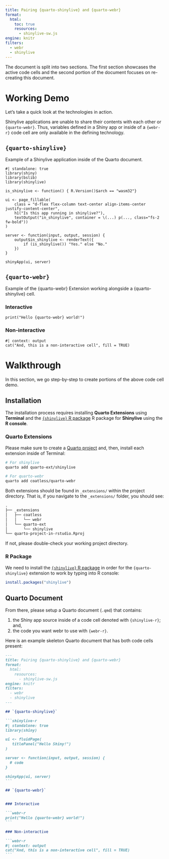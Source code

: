 ```yaml
---
title: Pairing {quarto-shinylive} and {quarto-webr}
format:
  html:
    toc: true
    resources: 
      - shinylive-sw.js
engine: knitr
filters:
  - webr
  - shinylive
---
```


The document is split into two sections. The first section showcases the active
code cells and the second portion of the document focuses on re-creating
this document.

# Working Demo

Let's take a quick look at the technologies in action.

:::{.callout-important}
Shinylive applications are unable to share their contents with each other or
`{quarto-webr}`. Thus, variables defined in a Shiny app or inside of a
`{webr-r}` code cell are only available in the defining technology.
:::

## `{quarto-shinylive}`

Example of a Shinylive application inside of the Quarto document. 

```shinylive-r
#| standalone: true
library(shiny)
library(bslib)
library(shinylive)

is_shinylive <- function() { R.Version()$arch == "wasm32"}

ui <- page_fillable(
    class = "d-flex flex-column text-center align-items-center justify-content-center",
    h1("Is this app running in shinylive?"),
    textOutput("in_shinylive", container = \(...) p(..., class="fs-2 fw-bold"))
)

server <- function(input, output, session) {
    output$in_shinylive <- renderText({
        if (is_shinylive()) "Yes." else "No."
    })
}

shinyApp(ui, server)
```

## `{quarto-webr}`

Example of the {quarto-webr} Extension working alongside a {quarto-shinylive}
cell. 

### Interactive

```webr-r
print("Hello {quarto-webr} world!")
```

### Non-interactive

```webr-r
#| context: output
cat("And, this is a non-interactive cell", fill = TRUE)
```

# Walkthrough

In this section, we go step-by-step to create portions of the above code cell
demo.

## Installation 

The installation process requires installing **Quarto Extensions** using **Terminal**
and the [`{shinylive}` R package](https://cran.r-project.org/web/packages/shinylive/index.html)
R package for **Shinylive** using the **R console**.

### Quarto Extensions

Please make sure to create a [Quarto project](https://quarto.org/docs/projects/quarto-projects.html) and, then, install each extension inside of Terminal:

```sh
# For shinylive
quarto add quarto-ext/shinylive

# For quarto-webr
quarto add coatless/quarto-webr
```

Both extensions should be found in `_extensions/` within the project directory.
That is, if you navigate to the `_extensions/` folder, you should see: 

```default
.
├── _extensions
│   ├── coatless
│   │   └── webr
│   └── quarto-ext
│       └── shinylive
└── quarto-project-in-rstudio.Rproj
```

If not, please double-check your working project directory.


### R Package

We need to install the [`{shinylive}` R package](https://cran.r-project.org/web/packages/shinylive/index.html) in order for the `{quarto-shinylive}`
extension to work by typing into R console:

```r
install.packages("shinylive")
```

## Quarto Document

From there, please setup a Quarto document (`.qmd`) that contains:

1. the Shiny app source inside of a code cell denoted with `{shinylive-r}`; and,
2. the code you want webr to use with `{webr-r}`.

Here is an example skeleton Quarto document that has both code cells present: 

````md
---
title: Pairing {quarto-shinylive} and {quarto-webr}
format:
  html:
    resources: 
      - shinylive-sw.js
engine: knitr
filters:
  - webr
  - shinylive
---

## `{quarto-shinylive}`

```shinylive-r
#| standalone: true
library(shiny)

ui <- fluidPage(
   titlePanel("Hello Shiny!")
)

server <- function(input, output, session) {
  # code
}

shinyApp(ui, server)
```

## `{quarto-webr}`


### Interactive

```webr-r
print("Hello {quarto-webr} world!")
```

### Non-interactive

```webr-r
#| context: output
cat("And, this is a non-interactive cell", fill = TRUE)
```

````
